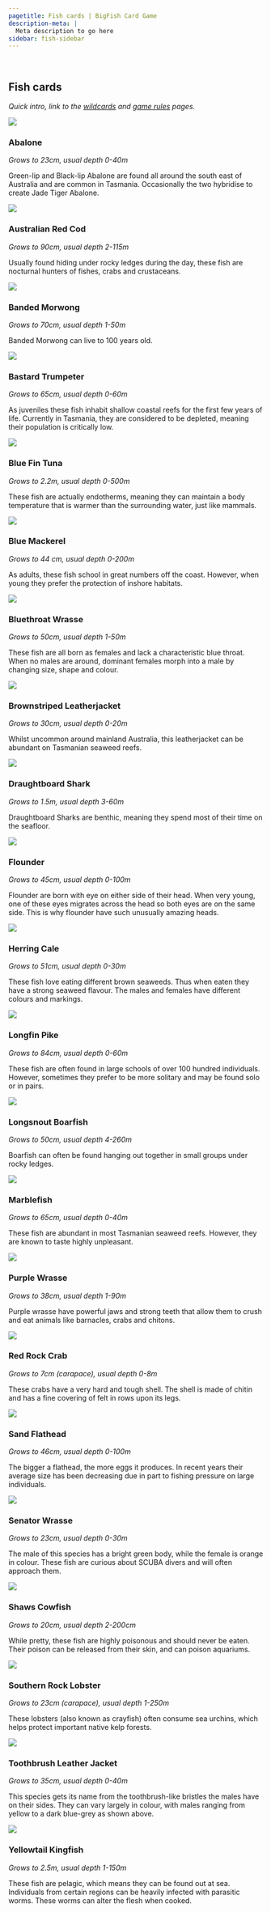 ```yaml
---
pagetitle: Fish cards | BigFish Card Game
description-meta: |
  Meta description to go here
sidebar: fish-sidebar
---
```


::: {.column-screen .hero-img .hero-strip-page}
   
:::

## Fish cards

::: text-center
*Quick intro, link to the [wildcards](../pages/special-cards.qmd) and [game rules](../pages/rules.qmd) pages.*
:::

<!-- This is the main fish grid -->
:::::: {.grid .justify-contents-evenly .align-items-center .mx-5}
<!-- Each fish has it's own sub-grid in the main grid -->
::::: {.g-col-6 style="flex-grow: 1;"}
:::: {.grid .align-items-center .p-2}
::: {.g-col-4 style="flex-grow: 1;"}
![](/resources/images/cards/fish-cards/abalone.jpg){.image-card .lightbox}
:::

::: {.g-col-8 style="flex-grow: 1;"}
### Abalone {#sec-abalone}

*Grows to 23cm, usual depth 0-40m*

Green-lip and Black-lip Abalone are found all around the south east of Australia and are common in Tasmania. Occasionally the two hybridise to create Jade Tiger Abalone. 
:::
::::
:::::

::::: {.g-col-6 style="flex-grow: 1;"}
:::: {.grid .align-items-center .p-2}
::: {.g-col-4 style="flex-grow: 1;"}
![](/resources/images/cards/fish-cards/australian-red-cod.jpg){.image-card .lightbox}
:::

::: {.g-col-8 style="flex-grow: 1;"}
### Australian Red Cod {#sec-australian-red-cod}

*Grows to 90cm, usual depth 2-115m*

Usually found hiding under rocky ledges during the day, these fish are nocturnal hunters of fishes, crabs and crustaceans.
:::
::::
:::::

::::: {.g-col-6 style="flex-grow: 1;"}
:::: {.grid .align-items-center .p-2}
::: {.g-col-4 style="flex-grow: 1;"}
![](/resources/images/cards/fish-cards/banded-morwong.jpg){.image-card .lightbox}
:::

::: {.g-col-8 style="flex-grow: 1;"}
### Banded Morwong {#sec-banded-morwong}

*Grows to 70cm, usual depth 1-50m*

Banded Morwong can live to 100 years old.
:::
::::
:::::

::::: {.g-col-6 style="flex-grow: 1;"}
:::: {.grid .align-items-center .p-2}
::: {.g-col-4 style="flex-grow: 1;"}
![](/resources/images/cards/fish-cards/bastard-trumpeter.jpg){.image-card .lightbox}
:::

::: {.g-col-8 style="flex-grow: 1;"}
### Bastard Trumpeter {#sec-bastard-trumpeter}

*Grows to 65cm, usual depth 0-60m*

As juveniles these fish inhabit shallow coastal reefs for the first few years of life. Currently in Tasmania, they are considered to be depleted, meaning their population is critically low.
:::
::::
:::::

::::: {.g-col-6 style="flex-grow: 1;"}
:::: {.grid .align-items-center .p-2}
::: {.g-col-4 style="flex-grow: 1;"}
![](/resources/images/cards/fish-cards/blue-fin-tuna.jpg){.image-card .lightbox}
:::

::: {.g-col-8 style="flex-grow: 1;"}
### Blue Fin Tuna {#sec-blue-fin-tuna}

*Grows to 2.2m, usual depth 0-500m*

These fish are actually endotherms, meaning they can maintain a body temperature that is warmer than the surrounding water, just like mammals.
:::
::::
:::::

::::: {.g-col-6 style="flex-grow: 1;"}
:::: {.grid .align-items-center .p-2}
::: {.g-col-4 style="flex-grow: 1;"}
![](/resources/images/cards/fish-cards/blue-mackerel.jpg){.image-card .lightbox}
:::

::: {.g-col-8 style="flex-grow: 1;"}
### Blue Mackerel {#sec-blue-mackerel}

*Grows to 44 cm, usual depth 0-200m*

As adults, these fish school in great numbers off the coast. However, when young they prefer the protection of inshore habitats.
:::
::::
:::::

::::: {.g-col-6 style="flex-grow: 1;"}
:::: {.grid .align-items-center .p-2}
::: {.g-col-4 style="flex-grow: 1;"}
![](/resources/images/cards/fish-cards/abalone.jpg){.image-card .lightbox}
:::

::: {.g-col-8 style="flex-grow: 1;"}
### Bluethroat Wrasse {#sec-bluethroat-wrasse}

*Grows to 50cm, usual depth 1-50m*

These fish are all born as females and lack a characteristic blue throat. When no males are around, dominant females morph into a male by changing size, shape and colour.
:::
::::
:::::

::::: {.g-col-6 style="flex-grow: 1;"}
:::: {.grid .align-items-center .p-2}
::: {.g-col-4 style="flex-grow: 1;"}
![](/resources/images/cards/fish-cards/brownstriped-leatherjacket.jpg){.image-card .lightbox}
:::

::: {.g-col-8 style="flex-grow: 1;"}
### Brownstriped Leatherjacket {#sec-brownstriped-leatherjacket}

*Grows to 30cm, usual depth 0-20m*

Whilst uncommon around mainland Australia, this leatherjacket can be abundant on Tasmanian seaweed reefs.
:::
::::
:::::

::::: {.g-col-6 style="flex-grow: 1;"}
:::: {.grid .align-items-center .p-2}
::: {.g-col-4 style="flex-grow: 1;"}
![](/resources/images/cards/fish-cards/draughtboard-shark.jpg){.image-card .lightbox}
:::

::: {.g-col-8 style="flex-grow: 1;"}
### Draughtboard Shark {#sec-draughtboard-shark}

*Grows to 1.5m, usual depth 3-60m*

Draughtboard Sharks are benthic, meaning they spend most of their time on the seafloor.
:::
::::
:::::

::::: {.g-col-6 style="flex-grow: 1;"}
:::: {.grid .align-items-center .p-2}
::: {.g-col-4 style="flex-grow: 1;"}
![](/resources/images/cards/fish-cards/flounder.jpg){.image-card .lightbox}
:::

::: {.g-col-8 style="flex-grow: 1;"}
### Flounder {#sec-flounder}

*Grows to 45cm, usual depth 0-100m*

Flounder are born with eye on either side of their head. When very young, one of these eyes migrates across the head so both eyes are on the same side. This is why flounder have such unusually amazing heads.
:::
::::
:::::

::::: {.g-col-6 style="flex-grow: 1;"}
:::: {.grid .align-items-center .p-2}
::: {.g-col-4 style="flex-grow: 1;"}
![](/resources/images/cards/fish-cards/herring-cale.jpg){.image-card .lightbox}
:::

::: {.g-col-8 style="flex-grow: 1;"}
### Herring Cale {#sec-herring-cale}

*Grows to 51cm, usual depth 0-30m*

These fish love eating different brown seaweeds. Thus when eaten they have a strong seaweed flavour. The males and females have different colours and markings.
:::
::::
:::::

::::: {.g-col-6 style="flex-grow: 1;"}
:::: {.grid .align-items-center .p-2}
::: {.g-col-4 style="flex-grow: 1;"}
![](/resources/images/cards/fish-cards/longfin-pike.jpg){.image-card .lightbox}
:::

::: {.g-col-8 style="flex-grow: 1;"}
### Longfin Pike {#sec-longfin-pike}

*Grows to 84cm, usual depth 0-60m*

These fish are often found in large schools of over 100 hundred individuals. However, sometimes they prefer to be more solitary and may be found solo or in pairs.
:::
::::
:::::

::::: {.g-col-6 style="flex-grow: 1;"}
:::: {.grid .align-items-center .p-2}
::: {.g-col-4 style="flex-grow: 1;"}
![](/resources/images/cards/fish-cards/longsnout-boarfish.jpg){.image-card .lightbox}
:::

::: {.g-col-8 style="flex-grow: 1;"}
### Longsnout Boarfish {#sec-longsnout-boarfish}

*Grows to 50cm, usual depth 4-260m*

Boarfish can often be found hanging out together in small groups under rocky ledges.
:::
::::
:::::

::::: {.g-col-6 style="flex-grow: 1;"}
:::: {.grid .align-items-center .p-2}
::: {.g-col-4 style="flex-grow: 1;"}
![](/resources/images/cards/fish-cards/marblefish.jpg){.image-card .lightbox}
:::

::: {.g-col-8 style="flex-grow: 1;"}
### Marblefish {#sec-marblefish}

*Grows to 65cm, usual depth 0-40m*

These fish are abundant in most Tasmanian seaweed reefs. However, they are known to taste highly unpleasant.
:::
::::
:::::

::::: {.g-col-6 style="flex-grow: 1;"}
:::: {.grid .align-items-center .p-2}
::: {.g-col-4 style="flex-grow: 1;"}
![](/resources/images/cards/fish-cards/purple-wrasse.jpg){.image-card .lightbox}
:::

::: {.g-col-8 style="flex-grow: 1;"}
### Purple Wrasse {#sec-purple-wrasse}

*Grows to 38cm, usual depth 1-90m*

Purple wrasse have powerful jaws and strong teeth that allow them to crush and eat animals like barnacles, crabs and chitons.
:::
::::
:::::

::::: {.g-col-6 style="flex-grow: 1;"}
:::: {.grid .align-items-center .p-2}
::: {.g-col-4 style="flex-grow: 1;"}
![](/resources/images/cards/fish-cards/red-rock-crab.jpg){.image-card .lightbox}
:::

::: {.g-col-8 style="flex-grow: 1;"}
### Red Rock Crab {#sec-red-rock-crab}

*Grows to 7cm (carapace), usual depth 0-8m*

These crabs have a very hard and tough shell. The shell is made of chitin and has a fine covering of felt in rows upon its legs.
:::
::::
:::::

::::: {.g-col-6 style="flex-grow: 1;"}
:::: {.grid .align-items-center .p-2}
::: {.g-col-4 style="flex-grow: 1;"}
![](/resources/images/cards/fish-cards/sand-flathead.jpg){.image-card .lightbox}
:::

::: {.g-col-8 style="flex-grow: 1;"}
### Sand Flathead {#sec-sand-flathead}

*Grows to 46cm, usual depth 0-100m*

The bigger a flathead, the more eggs it produces. In recent years their average size has been decreasing due in part to fishing pressure on large individuals.
:::
::::
:::::

::::: {.g-col-6 style="flex-grow: 1;"}
:::: {.grid .align-items-center .p-2}
::: {.g-col-4 style="flex-grow: 1;"}
![](/resources/images/cards/fish-cards/senator-wrasse.jpg){.image-card .lightbox}
:::

::: {.g-col-8 style="flex-grow: 1;"}
### Senator Wrasse {#sec-senator-wrasse}

*Grows to 23cm, usual depth 0-30m*

The male of this species has a bright green body, while the female is orange in colour. These fish are curious about SCUBA divers and will often approach them.
:::
::::
:::::

::::: {.g-col-6 style="flex-grow: 1;"}
:::: {.grid .align-items-center .p-2}
::: {.g-col-4 style="flex-grow: 1;"}
![](/resources/images/cards/fish-cards/shaws-cowfish.jpg){.image-card .lightbox}
:::

::: {.g-col-8 style="flex-grow: 1;"}
### Shaws Cowfish {#sec-shaws-cowfish}

*Grows to 20cm, usual depth 2-200cm*

While pretty, these fish are highly poisonous and should never be eaten. Their poison can be released from their skin, and can poison aquariums.
:::
::::
:::::

::::: {.g-col-6 style="flex-grow: 1;"}
:::: {.grid .align-items-center .p-2}
::: {.g-col-4 style="flex-grow: 1;"}
![](/resources/images/cards/fish-cards/southern-rock-lobster.jpg){.image-card .lightbox}
:::

::: {.g-col-8 style="flex-grow: 1;"}
### Southern Rock Lobster {#sec-southern-rock-lobster}

*Grows to 23cm (carapace), usual depth 1-250m*

These lobsters (also known as crayfish) often consume sea urchins, which helps protect important native kelp forests.
:::
::::
:::::

::::: {.g-col-6 style="flex-grow: 1;"}
:::: {.grid .align-items-center .p-2}
::: {.g-col-4 style="flex-grow: 1;"}
![](/resources/images/cards/fish-cards/toothbrush-leather-jacket.jpg){.image-card .lightbox}
:::

::: {.g-col-8 style="flex-grow: 1;"}
### Toothbrush Leather Jacket {#sec-toothbrush-leather-jacket}

*Grows to 35cm, usual depth 0-40m*

This species gets its name from the toothbrush-like bristles the males have on their sides. They can vary largely in colour, with males ranging from yellow to a dark blue-grey as shown above.
:::
::::
:::::

::::: {.g-col-6 style="flex-grow: 1;"}
:::: {.grid .align-items-center .p-2}
::: {.g-col-4 style="flex-grow: 1;"}
![](/resources/images/cards/fish-cards/yellowtail-kingfish.jpg){.image-card .lightbox}
:::

::: {.g-col-8 style="flex-grow: 1;"}
### Yellowtail Kingfish {#sec-yellowtail-kingfish}

*Grows to 2.5m, usual depth 1-150m*

These fish are pelagic, which means they can be found out at sea. Individuals from certain regions can be heavily infected with parasitic worms. These worms can alter the flesh when cooked.
:::
::::
:::::
::::::


